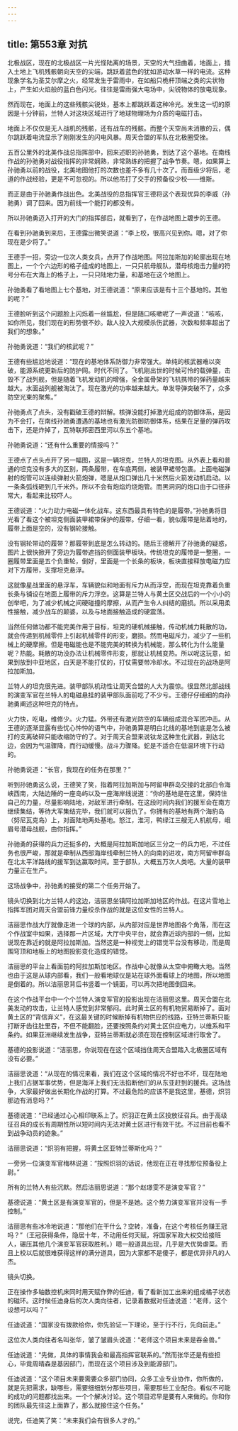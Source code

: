 ```yaml
---
---
---
```

title: 第553章 对抗
---



北极战区，现在的北极战区一片光怪陆离的场景，天空的大气扭曲着，地面上，插入土地上飞机残骸朝向天空的尖端，跳跃着蓝色的犹如游动水草一样的电流。这种现象学名为圣艾尔摩之火，经常发生于雷雨中，在如船只桅杆顶端之类的尖状物上，产生如火焰般的蓝白色闪光。往往是雷雨强大电场中，尖锐物体的放电现象。

然而现在，地面上的这些残骸尖锐处，基本上都跳跃着这种冷光。发生这一切的原因是十分钟前，兰特人对这块区域进行了地球物理场为介质的电磁打击。

地面上不仅仅是无人战机的残骸，还有战车的残骸。而整个天空尚未消散的云，偶尔跳跃着电流显示了刚刚发生的闪电风暴。周天合盟的军队在北极圈受挫。

五百公里外的北美作战总指挥部中，回来述职的孙驰勇，到达了这个基地。在南线作战的孙驰勇对战役指挥的非常娴熟，非常熟练的把握了战争节奏。嗯，如果算上孙驰勇以前的战役，北美地图他打的次数也差不多有几十次了。而晋级少将后，老道的作战经验，更是不可忽视的。所以他吊打了交手的预备役少校——维斯。

而正是由于孙驰勇作战出色。北美战役的总指挥官王德将这个表现优异的李威（孙驰勇）调了回来。因为前线一个能打的都没有。

所以孙驰勇迈入打开的大门的指挥部后，就看到了，在作战地图上踱步的王德。

在看到孙驰勇到来后，王德露出微笑说道：“李上校，很高兴见到你。嗯，对了你现在是少将了。”

王德手一招，旁边一位次人类女兵，点开了作战地图。阿拉加斯加的轮廓出现在地图上，一个个六边形的格子组成的地图上，一只只航母舰队，潜母核炮击力量的符号分布在大海上的格子上，一只只陆地力量，和基地在这个地图上。

孙驰勇看了看地图上七个基地，对王德说道：“原来应该是有十三个基地的。其他的呢？”

王德脸听到这个问题脸上闪烁着一丝尴尬，但是随口咳嗽呢了一声说道：“咳咳，如你所见，我们现在的形势很不妙。敌人投入大规模杀伤武器，次数和频率超出了我们的想象。”

孙驰勇说道：“我们的核武呢？”

王德有些尴尬地说道：“现在的基地体系防御力非常强大。单纯的核武器难以突破，能源系统更新后的防护网。时代不同了。飞机刚出世的时候可怜的载弹量，击毁不了战列舰，但是随着飞机发动机的增强，全金属骨架的飞机携带的弹药量越来越大。水面战列舰被淘汰了。现在激光的功率越来越大。单发导弹突破不了，众多防空光束的聚焦。”

孙驰勇点了点头，没有戳破王德的辩解。核弹没能打掉激光组成的防御体系，是因为不会打，在南线孙驰勇遭遇的基地也有激光防御防御体系，结果在足量的弹药攻击下，还是炸掉了，瓦特联邦密西里河以东五个基地。

孙驰勇说道：“还有什么重要的情报吗？”

王德点了点头点开了另一幅图，这是一辆坦克，兰特人的坦克图。从外表上看和普通的坦克没有多大的区别，两条履带，在车底两侧，被装甲裙带包裹。上面电磁弹射的炮管可以连续弹射火箭炮弹，嗯是从炮口弹出几十米然后火箭发动机启动。以一条条弧线砸到几千米外。所以不会有炮焰灼烧炮管。而黑洞洞的炮口由于口径非常大，看起来比较吓人。

王德说道：“火力动力电磁一体化战车。这东西最具有特色的是履带。”孙驰勇将目光看了看这个被坦克侧面装甲裙带保护的履带。仔细一看，貌似履带是贴着地的，履带上面是空的，没有钢轮接触。

没有钢轮带动的履带？那履带到底是怎么转动的。随后王德解开了孙驰勇的疑惑，图片上很快掀开了旁边为履带遮挡的侧面装甲板块。传统坦克的履带是一整圈，一圈履带里面是五个负重轮，倒好，里面是一个长条的板块，板块直接释放电磁力应对下方履带，支撑坦克悬浮。

这就像星战里面的悬浮车，车辆貌似和地面有斥力从而浮空，而现在坦克靠着负重长条与铺设在地面上履带的斥力浮空。这算是兰特人与黄土区交战后的一个小小的创举吧，为了减少机械之间硬碰撞的摩擦，从而产生令人纠结的磨损。所以采用柔性接触，减少战车的颠婆，以及与地面接触造成的硬震荡。

当然任何做功都不能完美作用于目标，坦克的硬机械接触，传动机械力耗散的功，就会传递到机械零件上引起机械零件的形变，磨损。然而电磁斥力，减少了一些机械上的硬摩擦。但是电磁能也是不能完美的转换为机械能，那么转化为什么能量呢？热能。耗散的功没办法让机械零件形变，那就让机械变热。所以呢这玩意，如果到放到中亚地区，白天是不能打仗的，打仗需要带冷却水。不过现在的战场是阿拉加斯加。

兰特人的坦克很先进。装甲部队机动性让周天合盟的人大为震惊。很显然北部战线的演变军官在兰特人的电磁悬挂的装甲部队面前吃了不少亏。王德仔仔细细的向孙驰勇阐述这种坦克的特点。

火力快，吃电，维修少。火力猛。外带还有激光防空的车辆组成混合军团冲击。从王德的逐渐显露有些忧心忡忡的语气中，孙驰勇算是明白北线的基地到底是怎么被打的支离破碎只能收缩防守的了。对于周天合盟来说钛龙这种生化武器，到达北边，会因为气温骤降，而行动缓慢。战斗力骤降。蛇是不适合在低温环境下行动的。

孙驰勇说道：“长官，我现在的任务在那里？”

听到孙驰勇这么说，王德笑了笑，指着阿拉加斯加与阿留申群岛交接的北部白令海峡西南，大陆边陲的一座岛屿以及一座海岸线说道：“你的基地是在这里，保持住自己的力量，尽量影响陆地，对敌军进行牵制。在这段时间内我们的援军会在南方继续集结，等待大军集结完毕，我们就可以报仇了。你拥有的基地有两个海豹岛（努尼瓦克岛）上，对面陆地两处基地。怒江，淮河，鸭绿江三艘无人机航母，峨眉号潜母战舰，由你指挥。”

孙驰勇的获得的兵力还挺多的，大概是阿拉加斯加地区三分之一的兵力吧，不过任务也很严峻，那就是牵制从西部海岸线牵制兰特人的向南的进攻，南方阿留申群岛在北太平洋路线的援军到达赢取时间。至于部队，大概五万次人类吧。大量的装甲力量正在生产。

这场战争中，孙驰勇的接受的第二个任务开始了。

镜头切换到北方兰特人的这边，洁丽思坐镇阿拉加斯加地区的作战。在这片雪地上指挥军团对周天合盟前锋力量绞杀作战的就是这位女性的兰特人。

洁丽思作战大厅就像走进一个球的内部，从内部对应是世界地图各个角落，而在这个作战室中如果，选择那一片区域，大厅中央平台，就会靠近球内部的一侧，比如说现在靠近的就是阿拉加斯加。当然这是一种视觉上的错觉平台没有移动，而是周围穹顶和地板上的地图投影变化造成的错觉。

洁丽思的平台上看面前的阿拉加斯加地区。作战中心就像从太空中俯瞰大地。当然也由于这是从球内部看，我们一般看地球仪是站在球外面看球上的地图，所以地图是倒着的。所以洁丽思背后书竖着一个镜面，可以再次把地图倒回来。

在这个作战平台中一个个兰特人演变军官的投影出现在洁丽思这里。周天合盟在北美发动的攻击，让兰特人感觉到非常郁闷。此时黄土区的有机物贸易断掉了。面对黄土区的“背信弃义”，在这最关键的时候断掉有机物供应的线路，亚特兰蒂斯只能打断牙齿往肚里吞，不但不能翻脸，还要按照条约对黄土区供应电力，以维系和平条约。如果亚洲继续发生战争，亚特兰蒂斯就必须在现在控制区域进行取舍了。

基德的投影说道：“洁丽思，你说现在在这个区域挡住周天合盟踏入北极圈区域有没有必要。”

洁丽思说道：“从现在的情况来看，我们在这个区域的情况不好也不坏，现在陆地上我们占据军事优势，但是海洋上我们无法掐断他们的从东亚赶到的援兵。这场战争，大家最好做出长期化作战的打算。不过最危险的应该不是我这里，基德，炽羽那边有消息吗？”

基德说道：“已经通过心心相印联系上了。炽羽正在黄土区投放征召兵。由于高级征召兵的成长有周期性所以短时间内无法对黄土区进行有效干扰。不过目前也看不到战争动员的迹象。”

洁丽思说道：“炽羽有把握，将黄土区亚特兰蒂斯化吗？”

一旁另一位演变军官梅林说道：“按照炽羽的话说，他现在正在寻找那位预备役上尉。”

所有的兰特人有些沉默。然后洁丽思说道：“那个赵璟雯不是演变军官？”

基德说道：“黄土区是有演变军官的，但是不是她。这个势力演变军官并没有一手控制。”

洁丽思有些冰冷地说道：“那他们在干什么？空转，准备，在这个考核任务赚王冠吗？”（王冠获得条件，隐居十年，不动用任何天赋，将国家军政大权交给接班人，碾压其他几个演变军官获取胜利。）嗯一般道具出现，几乎是大优势虐菜。而且上校以后就很难获得这样的满分道具，因为大家都不是傻子，都是优异非凡的人杰。

镜头切换。

正在操作多轴数控机床同时用天赋作弊的任迪，看了看新加工出来的组成橘子状态的磁环。这时候任迪身后的次人类向往者，记录着数据对任迪说道：“老师，这个设想可以吗？”

任迪说道：“国家没有拨款给你，你先验证一下理论，至于行不行，先向前走。”

这位次人类向往者名叫张华，皱了皱眉头说道：“老师这个项目未来是吞金兽。”

任迪说道：“先做，具体的事情我会和最高指挥官联系的。”然而张华还是有些担心，毕竟周晴森是基因部门，而现在这个项目涉及到能源部门。

任迪说道：“这个项目未来要需要众多部门协同，众多工业专业协作，你所做的，就是先把需求，缺哪些，需要细细划分那些项目，需要那些工业配合。看似不可能的成功的问题都找出来。一个个解决讨论。这个项目迟早是要有人来做的。你和你的团队最先往这上面靠了，那么就接住这个任务。”

说完，任迪笑了笑：“未来我们会有很多人才的。”